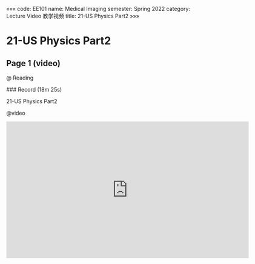 «««
code: EE101
name: Medical Imaging
semester: Spring 2022
category: Lecture Video 教学视频
title: 21-US Physics Part2
»»»

# 21-US Physics Part2

## Page 1 (video)

@ Reading

<div class="markdown-body">
### Record (18m 25s)

21-US Physics Part2
</div>

@video

<iframe src="https://sbbrisk.com/e/66fwbxav9xoh.html" frameborder=0 marginwidth=0 marginheight=0 scrolling=no width=640 height=360 allowfullscreen></iframe>
